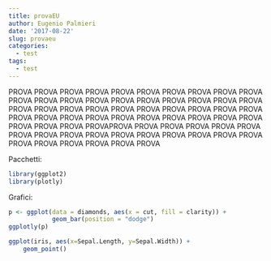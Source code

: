```yaml
---
title: provaEU
author: Eugenio Palmieri
date: '2017-08-22'
slug: provaeu
categories:
  - test
tags:
  - test
---
```


PROVA PROVA
PROVA PROVA
PROVA PROVA
PROVA PROVA
PROVA PROVA
PROVA PROVA
PROVA PROVA
PROVA PROVA
PROVA PROVA
PROVA PROVA
PROVA PROVA
PROVA PROVA
PROVA PROVA
PROVA PROVA
PROVA PROVA
PROVA PROVA
PROVA PROVA
PROVA PROVA
PROVA PROVA
PROVA PROVA
PROVA PROVA
PROVA PROVAPROVA PROVA
PROVA PROVA
PROVA PROVA
PROVA PROVA
PROVA PROVA
PROVA PROVA
PROVA PROVA
PROVA PROVA
PROVA PROVA
PROVA PROVA
PROVA PROVA

Pacchetti:
```r
library(ggplot2)
library(plotly)
```

Grafici:
```r

p <- ggplot(data = diamonds, aes(x = cut, fill = clarity)) +
            geom_bar(position = "dodge")
ggplotly(p)
```

```r
ggplot(iris, aes(x=Sepal.Length, y=Sepal.Width)) + 
    geom_point()
 
```


